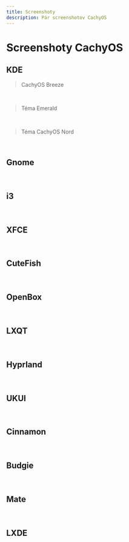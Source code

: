 ```yaml
---
title: Screenshoty
description: Pár screenshotov CachyOS
---
```


# Screenshoty CachyOS
## KDE
> CachyOS Breeze

<br />
<ImageComponent imgsrc={import('~/assets/images/plasma-default.png')} />

> Téma Emerald

<br />
<MultipleImageComponent images={[import('~/assets/images/emerald1920x180guest1.png'), import('~/assets/images/emerald1920x180guest3.png'), import('~/assets/images/emerald1920x180guest4.png')]} />

> Téma CachyOS Nord

<br />
<MultipleImageComponent images={[import('~/assets/images/nord1920x180guest1.png'), import('~/assets/images/nord1920x180guest.png'), import('~/assets/images/nord1920x180guest2.png'), import('~/assets/images/nord1920x180guest3.png'), import('~/assets/images/nord1920x180guest4.png')]} />

## Gnome

<br />
<MultipleImageComponent images={[import('~/assets/images/gnome.png'), import('~/assets/images/gnome1.png')]} />

## i3

<br />
<ImageComponent imgsrc={import('~/assets/images/i3.png')} />

## XFCE

<br />
<ImageComponent imgsrc={import('~/assets/images/xfce.png')} />

## CuteFish

<br />
<ImageComponent imgsrc={import('~/assets/images/cutefish.png')} />

## OpenBox

<br />
<ImageComponent imgsrc={import('~/assets/images/openbox.png')} />

## LXQT

<br />
<ImageComponent imgsrc={import('~/assets/images/lxqt.png')} />

## Hyprland

<br />
<ImageComponent imgsrc={import('~/assets/images/hyprland1.png')} />

## UKUI

<br />
<ImageComponent imgsrc={import('~/assets/images/ukui.png')} />

## Cinnamon

<br />
<ImageComponent imgsrc={import('~/assets/images/cinnamon.png')} />

## Budgie

<br />
<ImageComponent imgsrc={import('~/assets/images/budgie.png')} />

## Mate

<br />
<ImageComponent imgsrc={import('~/assets/images/mate.png')} />

## LXDE

<br />
<ImageComponent imgsrc={import('~/assets/images/lxde.png')} />
